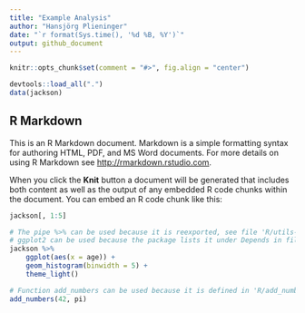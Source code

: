```yaml
---
title: "Example Analysis"
author: "Hansjörg Plieninger"
date: "`r format(Sys.time(), '%d %B, %Y')`"
output: github_document
---
```


```r
knitr::opts_chunk$set(comment = "#>", fig.align = "center")
```

```r
devtools::load_all(".")
data(jackson)
```

## R Markdown


This is an R Markdown document. Markdown is a simple formatting syntax for authoring HTML, PDF, and MS Word documents. For more details on using R Markdown see <http://rmarkdown.rstudio.com>.

When you click the **Knit** button a document will be generated that includes both content as well as the output of any embedded R code chunks within the document. You can embed an R code chunk like this:

```r
jackson[, 1:5]

# The pipe %>% can be used because it is reexported, see file 'R/utils-pipe.R'.
# ggplot2 can be used because the package lists it under Depends in file 'DESCRIPTION'.
jackson %>% 
    ggplot(aes(x = age)) +
    geom_histogram(binwidth = 5) +
    theme_light()

# Function add_numbers can be used because it is defined in 'R/add_numbers.R'.
add_numbers(42, pi)
```
